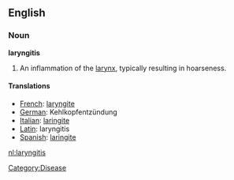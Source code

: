 ==English==
===Noun===
'''laryngitis'''

#An inflammation of the [[larynx]], typically resulting in hoarseness.

====Translations====
*[[French]]: [[laryngite]]
*[[German]]: Kehlkopfentzündung
*[[Italian]]: [[laringite]]
*[[Latin]]: laryngitis
*[[Spanish]]: [[laringite]]

[[nl:laryngitis]]

[[Category:Disease]]